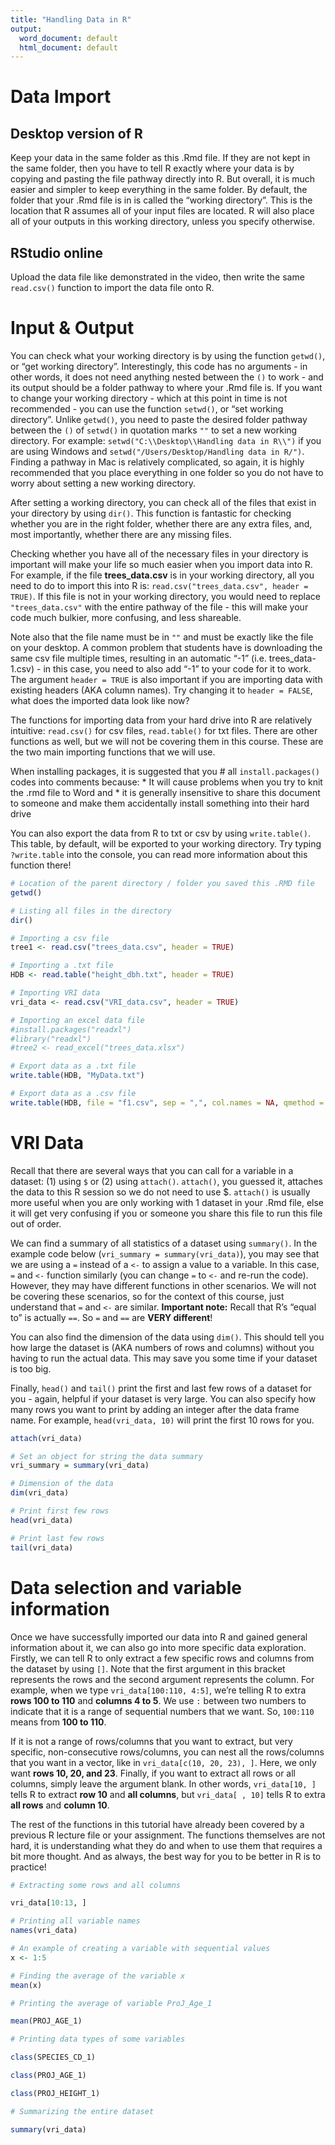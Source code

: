 ```yaml
---
title: "Handling Data in R"
output:
  word_document: default
  html_document: default
---
```


# Data Import

## Desktop version of R
Keep your data in the same folder as this .Rmd file. If they are not kept in the same folder, then you have to tell R exactly where your data is by copying and pasting the file pathway directly into R. But overall, it is much easier and simpler to keep everything in the same folder. By default, the folder that your .Rmd file is in is called the "working directory". This is the location that R assumes all of your input files are located. R will also place all of your outputs in this working directory, unless you specify otherwise.

## RStudio online
Upload the data file like demonstrated in the video, then write the same `read.csv()` function to import the data file onto R.
 
# Input & Output
You can check what your working directory is by using the function `getwd()`, or "get working directory". Interestingly, this code has no arguments - in other words, it does not need anything nested between the `()` to work - and its output should be a folder pathway to where your .Rmd file is. If you want to change your working directory - which at this point in time is not recommended - you can use the function `setwd()`, or "set working directory". Unlike `getwd()`, you need to paste the desired folder pathway between the `()` of `setwd()` in quotation marks `""` to set a new working directory. For example: `setwd("C:\\Desktop\\Handling data in R\\")` if you are using Windows and `setwd("/Users/Desktop/Handling data in R/")`. Finding a pathway in Mac is relatively complicated, so again, it is highly recommended that you place everything in one folder so you do not have to worry about setting a new working directory.

After setting a working directory, you can check all of the files that exist in your directory by using `dir()`. This function is fantastic for checking whether you are in the right folder, whether there are any extra files, and, most importantly, whether there are any missing files.

Checking whether you have all of the necessary files in your directory is important will make your life so much easier when you import data into R. For example, if the file **trees_data.csv** is in your working directory, all you need to do to import this into R is: `read.csv("trees_data.csv", header = TRUE)`. If this file is not in your working directory, you would need to replace `"trees_data.csv"` with the entire pathway of the file - this will make your code much bulkier, more confusing, and less shareable. 

Note also that the file name must be in `""` and must be exactly like the file on your desktop. A common problem that students have is downloading the same csv file multiple times, resulting in an automatic "-1" (i.e. trees_data-1.csv) - in this case, you need to also add "-1" to your code for it to work. The argument `header = TRUE` is also important if you are importing data with existing headers (AKA column names). Try changing it to `header = FALSE`, what does the imported data look like now?

The functions for importing data from your hard drive into R are relatively intuitive: `read.csv()` for csv files, `read.table()` for txt files. There are other functions as well, but we will not be covering them in this course. These are the two main importing functions that we will use.

When installing packages, it is suggested that you # all `install.packages()` codes into comments because:
* It will cause problems when you try to knit the .rmd file to Word and 
* it is generally insensitive to share this document to someone and make them accidentally install something into their hard drive

You can also export the data from R to txt or csv by using `write.table()`. This table, by default, will be exported to your working directory. Try typing `?write.table` into the console, you can read more information about this function there!

```r
# Location of the parent directory / folder you saved this .RMD file
getwd()

# Listing all files in the directory
dir()

# Importing a csv file
tree1 <- read.csv("trees_data.csv", header = TRUE)

# Importing a .txt file
HDB <- read.table("height_dbh.txt", header = TRUE) 

# Importing VRI data
vri_data <- read.csv("VRI_data.csv", header = TRUE)

# Importing an excel data file
#install.packages("readxl")
#library("readxl")
#tree2 <- read_excel("trees_data.xlsx")

# Export data as a .txt file
write.table(HDB, "MyData.txt")

# Export data as a .csv file
write.table(HDB, file = "f1.csv", sep = ",", col.names = NA, qmethod = "double")
```

# VRI Data
Recall that there are several ways that you can call for a variable in a dataset: (1) using `$` or (2) using `attach()`. `attach()`, you guessed it, attaches the data to this R session so we do not need to use $. `attach()` is usually more useful when you are only working with 1 dataset in your .Rmd file, else it will get very confusing if you or someone you share this file to run this file out of order.

We can find a summary of all statistics of a dataset using `summary()`. In the example code below (`vri_summary = summary(vri_data)`), you may see that we are using a `=` instead of a `<-` to assign a value to a variable. In this case, `=` and `<-` function similarly (you can change `=` to `<-` and re-run the code). However, they may have different functions in other scenarios. We will not be covering these scenarios, so for the context of this course, just understand that `=` and `<-` are similar.
  **Important note:** Recall that R's "equal to" is actually `==`. So `=` and `==` are **VERY different**!

You can also find the dimension of the data using `dim()`. This should tell you how large the dataset is (AKA numbers of rows and columns) without you having to run the actual data. This may save you some time if your dataset is too big.

Finally, `head()` and `tail()` print the first and last few rows of a dataset for you - again, helpful if your dataset is very large. You can also specify how many rows you want to print by adding an integer after the data frame name. For example, `head(vri_data, 10)` will print the first 10 rows for you.

```r
attach(vri_data)

# Set an object for string the data summary
vri_summary = summary(vri_data)

# Dimension of the data
dim(vri_data)

# Print first few rows
head(vri_data)

# Print last few rows
tail(vri_data)
```


# Data selection and variable information
Once we have successfully imported our data into R and gained general information about it, we can also go into more specific data exploration. Firstly, we can tell R to only extract a few specific rows and columns from the dataset by using `[]`. Note that the first argument in this bracket represents the rows and the second argument represents the column. For example, when we type `vri_data[100:110, 4:5]`, we're telling R to extra **rows 100 to 110** and **columns 4 to 5**. We use `:` between two numbers to indicate that it is a range of sequential numbers that we want. So, `100:110` means from **100 to 110**. 

If it is not a range of rows/columns that you want to extract, but very specific, non-consecutive rows/columns, you can nest all the rows/columns that you want in a vector, like in `vri_data[c(10, 20, 23), ]`. Here, we only want **rows 10, 20, and 23**. Finally, if you want to extract all rows or all columns, simply leave the argument blank. In other words, `vri_data[10, ]` tells R to extract **row 10** and **all columns**, but `vri_data[ , 10]` tells R to extra **all rows** and **column 10**.

The rest of the functions in this tutorial have already been covered by a previous R lecture file or your assignment. The functions themselves are not hard, it is understanding what they do and when to use them that requires a bit more thought. And as always, the best way for you to be better in R is to practice! 

```r
# Extracting some rows and all columns

vri_data[10:13, ]

# Printing all variable names 
names(vri_data)

# An example of creating a variable with sequential values
x <- 1:5

# Finding the average of the variable x
mean(x)

# Printing the average of variable ProJ_Age_1

mean(PROJ_AGE_1)

# Printing data types of some variables

class(SPECIES_CD_1)

class(PROJ_AGE_1)

class(PROJ_HEIGHT_1)

# Summarizing the entire dataset

summary(vri_data)

```